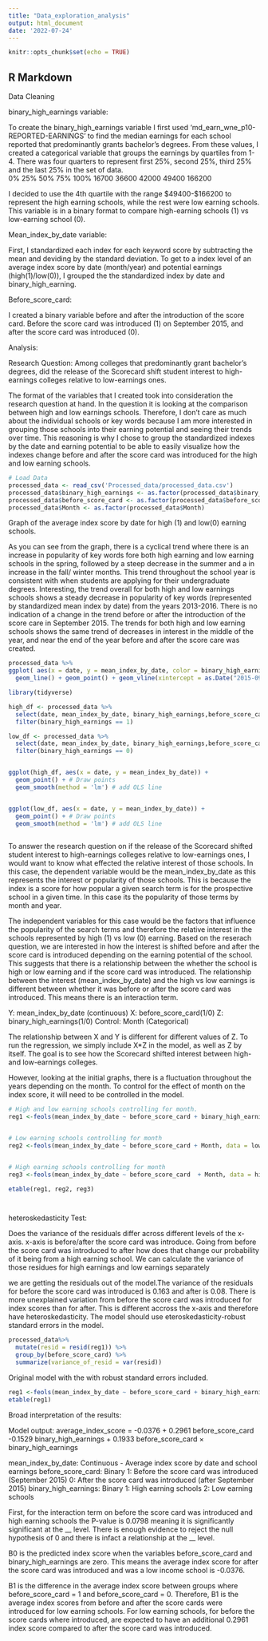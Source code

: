 ```yaml
---
title: "Data_exploration_analysis"
output: html_document
date: '2022-07-24'
---
```


```r
knitr::opts_chunk$set(echo = TRUE)
```

## R Markdown

Data Cleaning

binary_high_earnings variable:

To create the binary_high_earnings variable I first used 'md_earn_wne_p10-REPORTED-EARNINGS' to find the median earnings for each school reported that predominantly grants bachelor’s degrees. From these values, I created a categorical variable that groups the earnings by quartiles from 1-4. There was four quarters to represent first 25%, second 25%, third 25% and the last 25% in the set of data.    
0%    25%    50%    75%   100% 
16700  36600  42000  49400 166200 

I decided to use the 4th quartile with the range $49400-$166200 to represent the high earning schools, while the rest were low earning schools. This variable is in a binary format to compare high-earning schools (1) vs low-earning school (0).

Mean_index_by_date  variable:

First, I standardized each index for each keyword score by subtracting the mean and deviding by the standard deviation. To get to a index level of an average index score by date (month/year) and potential earnings (high(1)/low(0)), I  grouped the the standardized index by date and binary_high_earning. 

Before_score_card:

I created a binary variable before and after the introduction of the score card. Before the score card was introduced (1) on September 2015, and after the score card was introduced (0).


Analysis:

Research Question: Among colleges that predominantly grant bachelor’s degrees, did the release of the Scorecard shift student interest to high-earnings colleges relative to low-earnings ones.

The format of the variables that I created took into consideration the research question at hand. In the question it is looking at the comparison between high and low earnings schools. Therefore, I don't care as much about the individual schools or key words because I am more interested in grouping those schools into their earning potential and seeing their trends over time. This reasoning is why I chose to group the standardized indexes by the date and earning potential to be able to easily visualize how the indexes change before and after the score card was introduced for the high and low earning schools.


```r
# Load Data
processed_data <- read_csv('Processed_data/processed_data.csv')
processed_data$binary_high_earnings <- as.factor(processed_data$binary_high_earnings)
processed_data$before_score_card <- as.factor(processed_data$before_score_card)
processed_data$Month <- as.factor(processed_data$Month)
```

Graph of the average index score by date for high (1) and low(0) earning schools. 

As you can see from the graph, there is a cyclical trend where there is an increase in popularity of key words fore both high earning and low earning schools in the spring, followed by a steep decrease in the summer and a in increase in the fall/ winter months. This trend throughout the school year is consistent with when students are applying for their undergraduate degrees. Interesting, the trend overall for both high and low earnings schools shows a steady decrease in popularity of key words (represented by standardized mean index by date) from the years 2013-2016. There is no indication of a change in the trend before or after the introduction of the score care in September 2015. The trends for both high and low earning schools shows the same trend of decreases in interest in the middle of the year, and near the end of the year before and after the score care was created.
```r
processed_data %>% 
ggplot( aes(x = date, y = mean_index_by_date, color = binary_high_earnings)) +
  geom_line() + geom_point() + geom_vline(xintercept = as.Date("2015-09-01"))

```


```r

library(tidyverse) 

high_df <- processed_data %>% 
  select(date, mean_index_by_date, binary_high_earnings,before_score_card, Month ) %>% 
  filter(binary_high_earnings == 1)

low_df <- processed_data %>% 
  select(date, mean_index_by_date, binary_high_earnings,before_score_card, Month ) %>% 
  filter(binary_high_earnings == 0)


ggplot(high_df, aes(x = date, y = mean_index_by_date)) + 
  geom_point() + # Draw points
  geom_smooth(method = 'lm') # add OLS line


ggplot(low_df, aes(x = date, y = mean_index_by_date)) + 
  geom_point() + # Draw points
  geom_smooth(method = 'lm') # add OLS line
  


```





To answer the research question on if the release of the Scorecard shifted student interest to high-earnings colleges relative to low-earnings ones, I would want to know what effected the relative interest of those schools. In this case, the dependent variable would be the mean_index_by_date as this represents the interest or popularity of those schools. This is because the index is a score for how popular a given search term is for the prospective school in a given time. In this case its the popularity of those terms by month and year.

The independent variables for this case would be the factors that influence the popularity of the search terms and therefore the relative interest in the schools represented by high (1) vs low (0) earning. Based on the reserach question, we are interested in how the interest is shifted before and after the score card is introduced depending on the earning potential of the school. This suggests that there is a relationship between the whether the school is high or low earning and if the score card was introduced. The relationship between the interest (mean_index_by_date) and the high vs low earnings is different between whether it was before or after the score card was introduced. This means there is an interaction term.

Y: mean_index_by_date (continuous)
X: before_score_card(1/0)
Z: binary_high_earnings(1/0)
Control: Month (Categorical)

The relationship between X and  Y is different for different values of Z. To run the regression, we simply include X*Z  in the model, as well as Z by itself. The goal is to see how the Scorecard shifted interest between high- and low-earnings colleges.

However, looking at the initial graphs, there is a fluctuation throughout the years depending on the month. To control for the effect of month on the index score, it will need to be controlled in the model.


```r

# High and low earning schools controlling for month.
reg1 <-feols(mean_index_by_date ~ before_score_card + binary_high_earnings + before_score_card*binary_high_earnings + Month, data = processed_data)


# Low earning schools controlling for month
reg2 <-feols(mean_index_by_date ~ before_score_card + Month, data = low_df)


# High earning schools controlling for month
reg3 <-feols(mean_index_by_date ~ before_score_card  + Month, data = high_df)

etable(reg1, reg2, reg3)




```

heteroskedasticity Test:

Does the variance of the residuals differ across different levels of the x-axis. x-axis is before/after the score card was introduce. Going from before the score card was introduced to after  how does that change our probability of it being from a high earning school. We can calculate the variance of those residues for high earnings and low earnings separately

we are getting the residuals out of the model.The variance of the residuals for before the score card was introduced is 0.163 and after is 0.08. There is more unexplained variation from before the score card was introduced for index scores than for after. This is different accross the x-axis and therefore have heteroskedasticity. The model should use eteroskedasticity-robust standard errors in the model.


```r
processed_data%>% 
  mutate(resid = resid(reg1)) %>%
  group_by(before_score_card) %>%
  summarize(variance_of_resid = var(resid))

```



Original model with the with robust standard errors included. 

```r

reg1 <-feols(mean_index_by_date ~ before_score_card + binary_high_earnings + before_score_card*binary_high_earnings + Month, data = processed_data, vcov = 'hetero')
etable(reg1)

```

Broad interpretation of the results:


Model output: average_index_score =  -0.0376 + 0.2961 before_score_card -0.1529 binary_high_earnings + 0.1933 before_score_card × binary_high_earnings

mean_index_by_date: Continuous
  - Average index score by date and school earnings
before_score_card: Binary
  1: Before the score card was introduced (September 2015)
  0: After the score card was introduced (after September 2015)
binary_high_earnings: Binary
  1: High earning schools
  2: Low earning schools
  

First, for the interaction term on before the score card was introduced and high earning schools the P-value is 0.0798 meaning it is significantly significant at the __ level. There is enough evidence to reject the null hypothesis of 0 and there is infact a relationship at the __ level.

B0 is the predicted index score when the variables before_score_card and binary_high_earnings are zero. This means the average index score for after the score card was introduced and was a low income school is -0.0376.

B1 is the difference in the average index score between groups where before_score_card = 1 and before_score_card = 0. Therefore, B1 is the average index scores from before and after the score cards were introduced for low earning schools. For low earning schools, for before the score cards where introduced, are expected to have an additional 0.2961 index score compared to after the score card was introduced.









